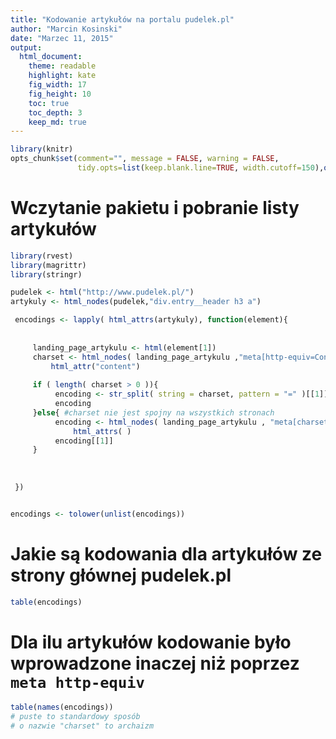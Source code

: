```yaml
---
title: "Kodowanie artykułów na portalu pudelek.pl"
author: "Marcin Kosinski"
date: "Marzec 11, 2015"
output:
  html_document:
    theme: readable
    highlight: kate
    fig_width: 17
    fig_height: 10
    toc: true
    toc_depth: 3
    keep_md: true
---
```


```r
library(knitr)
opts_chunk$set(comment="", message = FALSE, warning = FALSE,
               tidy.opts=list(keep.blank.line=TRUE, width.cutoff=150),options(width=150), cache=TRUE)
```


# Wczytanie pakietu i pobranie listy artykułów

```r
library(rvest)
library(magrittr)
library(stringr)

pudelek <- html("http://www.pudelek.pl/")
artykuly <- html_nodes(pudelek,"div.entry__header h3 a")

 encodings <- lapply( html_attrs(artykuly), function(element){
     
     
     landing_page_artykulu <- html(element[1])
     charset <- html_nodes( landing_page_artykulu ,"meta[http-equiv=Content-Type]") %>% 
         html_attr("content") 
          
     if ( length( charset > 0 )){
          encoding <- str_split( string = charset, pattern = "=" )[[1]][2]
          encoding
     }else{ #charset nie jest spojny na wszystkich stronach
          encoding <- html_nodes( landing_page_artykulu , "meta[charset]" ) %>% 
              html_attrs( )   
          encoding[[1]]
     }
     
     
     
 })


encodings <- tolower(unlist(encodings))

```

# Jakie są kodowania dla artykułów ze strony głównej pudelek.pl

```r
table(encodings)
```


# Dla ilu artykułów kodowanie było wprowadzone inaczej niż poprzez `meta http-equiv`


```r
table(names(encodings))
# puste to standardowy sposób
# o nazwie "charset" to archaizm
```



